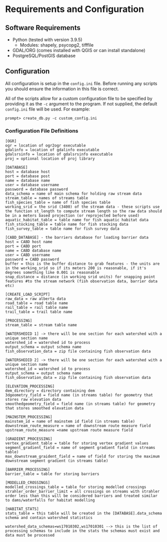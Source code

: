 # Requirements and Configuration

## Software Requirements

- Python (tested with version 3.9.5)
  + Modules: shapely, psycopg2, tifffile
- GDAL/ORG (comes installed with QGIS or can install standalone)
- PostgreSQL/PostGIS database

## Configuration

All configuration is setup in the ``config.ini`` file. Before running any scripts you should ensure the information in this file is correct.

All of the scripts allow for a custom configuration file to be specified by providing it as the ``-c`` argument to the program. If not supplied, the default ``config.ini`` file will be used. For example:

``prompt> create_db.py -c custom_config.ini``

### Configuration File Definitions {.unnumbered}

```
[OGR]
ogr = location of ogr2ogr executable
gdalinfo = location of gdalinfo executable
gdalsrsinfo = location of gdalsrsinfo executable
proj = optional location of proj library

[DATABASE]
host = database host
port = database post
name = database name
user = database username
password = database password
data_schema = name of main schema for holding raw stream data
stream_table = names of streams table
fish_species_table = name of fish species table
working_srid = the srid (3400) of the stream data - these scripts use the function st_length to compute stream length so the raw data should be in a meters based projection (or reprojected before used)
aquatic_habitat_table = table name for fish aquatic habitat data
fish_stocking_table = table name for fish stocking data
fish_survey_table = table name for fish survey data

[CABD_DATABASE] - the barriers database for loading barrier data
host = CABD host name
port = CABD port
name = CABD database name
user = CABD username
password = CABD password
buffer = this is the buffer distance to grab features - the units are in the working_srid so if its meters 200 is reasonable, if it's degrees something like 0.001 is reasonable
snap_distance = distance (in working srid units) for snapping point features #to the stream network (fish observation data, barrier data etc)

[CREATE_LOAD_SCRIPT]
raw_data = raw alberta data
road_table = road table name
rail_table = rail table name
trail_table = trail table name

[PROCESSING]
stream_table = stream table name

[WATERSHEDID 1] -> there will be one section for each watershed with a unique section name
watershed_id = watershed id to process
output_schema = output schema name
fish_observation_data = zip file containing fish observation data

[WATERSHEDID 2] -> there will be one section for each watershed with a unique section name
watershed_id = watershed id to process
output_schema = output schema name
fish_observation_data = zip file containing fish observation data

[ELEVATION_PROCESSING]
dem_directory = directory containing dem
3dgeometry_field = field name (in streams table) for geometry that stores raw elevation data
smoothedgeometry_field = field name (in streams table) for geometry that stores smoothed elevation data

[MAINSTEM_PROCESSING]
mainstem_id = name of mainstem id field (in streams table)
downstream_route_measure = name of downstream route measure field
upstream_route_measure =name upstream route measure field

[GRADIENT_PROCESSING]
vertex_gradient_table = table for storing vertex gradient values
segment_gradient_field = name of segment gradient field (in streams table)
max_downstream_graident_field = name of field for storing the maximum downstream segment gradient (in streams table)

[BARRIER_PROCESSING]
barrier_table = table for storing barriers

[MODELLED_CROSSINGS]
modelled_crossings_table = table for storing modelled crossings
strahler_order_barrier_limit = all crossings on streams with strahler order less than this will be considered barriers and treated similar to dams/waterfalls for habitat modelling

[HABITAT_STATS]
stats_table = this table will be created in the [DATABASE].data_schema schema and contain watershed statistics

watershed_data_schemas=ws17010302,ws17010301 --> this is the list of processing schemas to include in the stats the schemas must exist and data must be processed
```